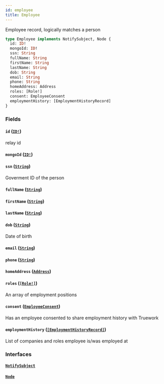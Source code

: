 ```yaml
---
id: employee
title: Employee
---
```


Employee record, logically matches a person

```graphql
type Employee implements NotifySubject, Node {
  id: ID!
  mongoId: ID!
  ssn: String
  fullName: String
  firstName: String
  lastName: String
  dob: String
  email: String
  phone: String
  homeAddress: Address
  roles: [Role!]
  consent: EmployeeConsent
  employmentHistory: [EmploymentHistoryRecord]
}
```

### Fields

#### `id` ([`ID!`](/docs/partners/truework/scalars/id))

relay id

#### `mongoId` ([`ID!`](/docs/partners/truework/scalars/id))

#### `ssn` ([`String`](/docs/partners/truework/scalars/string))

Goverment ID of the person

#### `fullName` ([`String`](/docs/partners/truework/scalars/string))

#### `firstName` ([`String`](/docs/partners/truework/scalars/string))

#### `lastName` ([`String`](/docs/partners/truework/scalars/string))

#### `dob` ([`String`](/docs/partners/truework/scalars/string))

Date of birth

#### `email` ([`String`](/docs/partners/truework/scalars/string))

#### `phone` ([`String`](/docs/partners/truework/scalars/string))

#### `homeAddress` ([`Address`](/docs/partners/truework/objects/address))

#### `roles` ([`[Role!]`](/docs/partners/truework/objects/role))

An array of employment positions

#### `consent` ([`EmployeeConsent`](/docs/partners/truework/objects/employee-consent))

Has an employee consented to share employment history with Truework

#### `employmentHistory` ([`[EmploymentHistoryRecord]`](/docs/partners/truework/objects/employment-history-record))

List of companies and roles employee is/was employed at

### Interfaces

#### [`NotifySubject`](/docs/partners/truework/interfaces/notify-subject)

#### [`Node`](/docs/partners/truework/interfaces/node)
